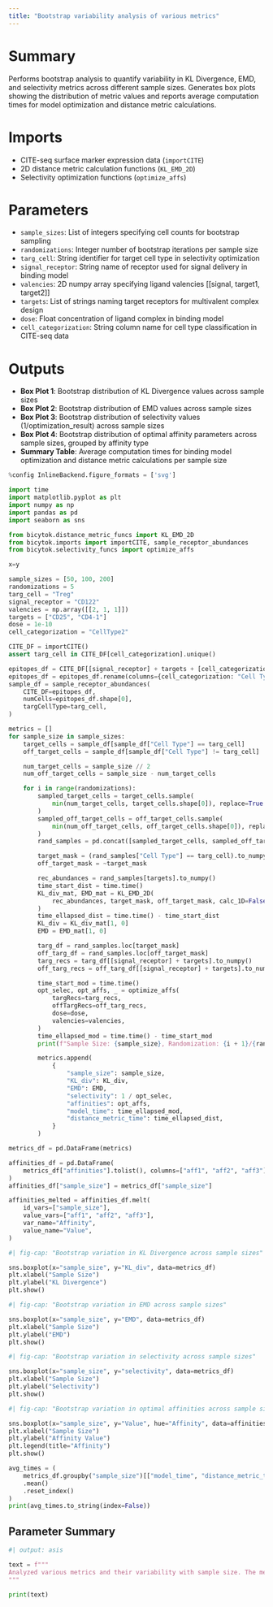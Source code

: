 ```yaml
---
title: "Bootstrap variability analysis of various metrics"
---
```


# Summary
Performs bootstrap analysis to quantify variability in KL Divergence, EMD, and selectivity metrics across different sample sizes. Generates box plots showing the distribution of metric values and reports average computation times for model optimization and distance metric calculations.

# Imports
- CITE-seq surface marker expression data (`importCITE`)
- 2D distance metric calculation functions (`KL_EMD_2D`)
- Selectivity optimization functions (`optimize_affs`)

# Parameters
- `sample_sizes`: List of integers specifying cell counts for bootstrap sampling
- `randomizations`: Integer number of bootstrap iterations per sample size
- `targ_cell`: String identifier for target cell type in selectivity optimization
- `signal_receptor`: String name of receptor used for signal delivery in binding model
- `valencies`: 2D numpy array specifying ligand valencies [[signal, target1, target2]]
- `targets`: List of strings naming target receptors for multivalent complex design
- `dose`: Float concentration of ligand complex in binding model
- `cell_categorization`: String column name for cell type classification in CITE-seq data

# Outputs
- **Box Plot 1**: Bootstrap distribution of KL Divergence values across sample sizes
- **Box Plot 2**: Bootstrap distribution of EMD values across sample sizes  
- **Box Plot 3**: Bootstrap distribution of selectivity values (1/optimization_result) across sample sizes
- **Box Plot 4**: Bootstrap distribution of optimal affinity parameters across sample sizes, grouped by affinity type
- **Summary Table**: Average computation times for binding model optimization and distance metric calculations per sample size

```python
%config InlineBackend.figure_formats = ['svg']

import time
import matplotlib.pyplot as plt
import numpy as np
import pandas as pd
import seaborn as sns

from bicytok.distance_metric_funcs import KL_EMD_2D
from bicytok.imports import importCITE, sample_receptor_abundances
from bicytok.selectivity_funcs import optimize_affs

x=y

sample_sizes = [50, 100, 200]
randomizations = 5
targ_cell = "Treg"
signal_receptor = "CD122"
valencies = np.array([[2, 1, 1]])
targets = ["CD25", "CD4-1"]
dose = 1e-10
cell_categorization = "CellType2"

CITE_DF = importCITE()
assert targ_cell in CITE_DF[cell_categorization].unique()

epitopes_df = CITE_DF[[signal_receptor] + targets + [cell_categorization]]
epitopes_df = epitopes_df.rename(columns={cell_categorization: "Cell Type"})
sample_df = sample_receptor_abundances(
    CITE_DF=epitopes_df,
    numCells=epitopes_df.shape[0],
    targCellType=targ_cell,
)

metrics = []
for sample_size in sample_sizes:
    target_cells = sample_df[sample_df["Cell Type"] == targ_cell]
    off_target_cells = sample_df[sample_df["Cell Type"] != targ_cell]

    num_target_cells = sample_size // 2
    num_off_target_cells = sample_size - num_target_cells

    for i in range(randomizations):
        sampled_target_cells = target_cells.sample(
            min(num_target_cells, target_cells.shape[0]), replace=True
        )
        sampled_off_target_cells = off_target_cells.sample(
            min(num_off_target_cells, off_target_cells.shape[0]), replace=True
        )
        rand_samples = pd.concat([sampled_target_cells, sampled_off_target_cells])

        target_mask = (rand_samples["Cell Type"] == targ_cell).to_numpy()
        off_target_mask = ~target_mask

        rec_abundances = rand_samples[targets].to_numpy()
        time_start_dist = time.time()
        KL_div_mat, EMD_mat = KL_EMD_2D(
            rec_abundances, target_mask, off_target_mask, calc_1D=False
        )
        time_ellapsed_dist = time.time() - time_start_dist
        KL_div = KL_div_mat[1, 0]
        EMD = EMD_mat[1, 0]

        targ_df = rand_samples.loc[target_mask]
        off_targ_df = rand_samples.loc[off_target_mask]
        targ_recs = targ_df[[signal_receptor] + targets].to_numpy()
        off_targ_recs = off_targ_df[[signal_receptor] + targets].to_numpy()

        time_start_mod = time.time()
        opt_selec, opt_affs, _ = optimize_affs(
            targRecs=targ_recs,
            offTargRecs=off_targ_recs,
            dose=dose,
            valencies=valencies,
        )
        time_ellapsed_mod = time.time() - time_start_mod
        print(f"Sample Size: {sample_size}, Randomization: {i + 1}/{randomizations}, Model Time: {time_ellapsed_mod:.4f}s")

        metrics.append(
            {
                "sample_size": sample_size,
                "KL_div": KL_div,
                "EMD": EMD,
                "selectivity": 1 / opt_selec,
                "affinities": opt_affs,
                "model_time": time_ellapsed_mod,
                "distance_metric_time": time_ellapsed_dist,
            }
        )

metrics_df = pd.DataFrame(metrics)

affinities_df = pd.DataFrame(
    metrics_df["affinities"].tolist(), columns=["aff1", "aff2", "aff3"]
)
affinities_df["sample_size"] = metrics_df["sample_size"]

affinities_melted = affinities_df.melt(
    id_vars=["sample_size"],
    value_vars=["aff1", "aff2", "aff3"],
    var_name="Affinity",
    value_name="Value",
)
```

```python
#| fig-cap: "Bootstrap variation in KL Divergence across sample sizes"

sns.boxplot(x="sample_size", y="KL_div", data=metrics_df)
plt.xlabel("Sample Size")
plt.ylabel("KL Divergence")
plt.show()
```

```python
#| fig-cap: "Bootstrap variation in EMD across sample sizes"

sns.boxplot(x="sample_size", y="EMD", data=metrics_df)
plt.xlabel("Sample Size")
plt.ylabel("EMD")
plt.show()
```

```python
#| fig-cap: "Bootstrap variation in selectivity across sample sizes"

sns.boxplot(x="sample_size", y="selectivity", data=metrics_df)
plt.xlabel("Sample Size")
plt.ylabel("Selectivity")
plt.show()
```

```python
#| fig-cap: "Bootstrap variation in optimal affinities across sample sizes"

sns.boxplot(x="sample_size", y="Value", hue="Affinity", data=affinities_melted)
plt.xlabel("Sample Size")
plt.ylabel("Affinity Value")
plt.legend(title="Affinity")
plt.show()
```

```python
avg_times = (
    metrics_df.groupby("sample_size")[["model_time", "distance_metric_time"]]
    .mean()
    .reset_index()
)
print(avg_times.to_string(index=False))
```

## Parameter Summary
```python
#| output: asis

text = f"""
Analyzed various metrics and their variability with sample size. The metrics were calculated for the target cell type **{targ_cell}** using the signal receptor **{signal_receptor}** and target receptors **{target_receptors}** at a dose of **{dose}**. The analyses were performed on **{randomizations}** bootstrapped samplings for each sample size, with a total of **{sample_sizes}** sample sizes.
"""

print(text)
```